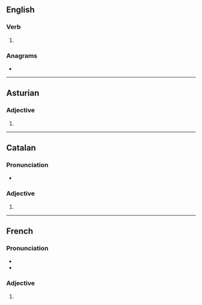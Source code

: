 {{also|impure s}}
==English==

===Verb===
{{head|en|verb form}}

# {{en-third-person singular of|impure}}

===Anagrams===
* {{anagrams|en|a=eimprsu|rumpies|spumier|umpires}}

----

==Asturian==

===Adjective===
{{head|ast|adjective form}}

# {{adj form of|ast|impuru||f|p}}

----

==Catalan==

===Pronunciation===
* {{ca-IPA}}

===Adjective===
{{head|ca|adjective form}}

# {{adj form of|ca|impur||f|p}}

----

==French==

===Pronunciation===
* {{fr-IPA}}
* {{rhymes|fr|yʁ|s=2}}

===Adjective===
{{head|fr|adjective form}}

# {{adj form of|fr|impur||f|p}}